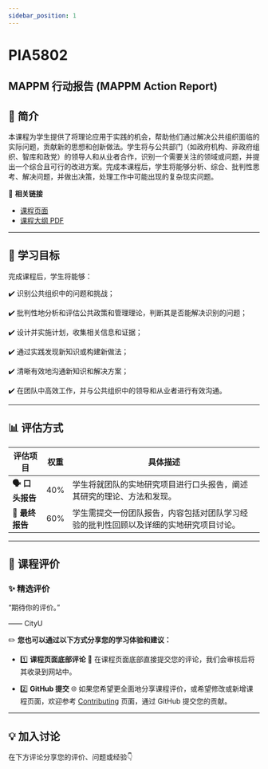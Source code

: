 ```yaml
---
sidebar_position: 1
---
```


# PIA5802
## MAPPM 行动报告 (MAPPM Action Report)

## **📘 简介**
本课程为学生提供了将理论应用于实践的机会，帮助他们通过解决公共组织面临的实际问题，贡献新的思想和创新做法。学生将与公共部门（如政府机构、非政府组织、智库和政党）的领导人和从业者合作，识别一个需要关注的领域或问题，并提出一个综合且可行的改进方案。完成本课程后，学生将能够分析、综合、批判性思考、解决问题，并做出决策，处理工作中可能出现的复杂现实问题。

🔗 **相关链接**
- [课程页面](https://www.cityu.edu.hk/catalogue/pg/202425/course/PIA5802.htm)
- [课程大纲 PDF](https://www.cityu.edu.hk/catalogue/pg/202425/course/PIA5802.pdf)

---

## **🎯 学习目标**

完成课程后，学生将能够：

✔️ 识别公共组织中的问题和挑战；

✔️ 批判性地分析和评估公共政策和管理理论，判断其是否能解决识别的问题；

✔️ 设计并实施计划，收集相关信息和证据；

✔️ 通过实践发现新知识或构建新做法；

✔️ 清晰有效地沟通新知识和解决方案；

✔️ 在团队中高效工作，并与公共组织中的领导和从业者进行有效沟通。

---

## **📊 评估方式**

| **评估项目**              | **权重** | **具体描述**                                                                                       |
|--------------------------|---------|---------------------------------------------------------------------------------------------------|
| **🗣️ 口头报告**          | 40%     | 学生将就团队的实地研究项目进行口头报告，阐述其研究的理论、方法和发现。                          |
| **📄 最终报告**           | 60%     | 学生需提交一份团队报告，内容包括对团队学习经验的批判性回顾以及详细的实地研究项目讨论。             |

---

## **💬 课程评价**

### ✨ **精选评价**
<div className={commentStyles.commentBox}>
    <p className={commentStyles.commentText}>
        “期待你的评价。”
    </p>
    <p className={commentStyles.commentAuthor}>—— CityU</p>
</div>

✏️ **您也可以通过以下方式分享您的学习体验和建议：**

- 1️⃣ **课程页面底部评论**
💬 在课程页面底部直接提交您的评论，我们会审核后将其收录到网站中。

- 2️⃣ **GitHub 提交**
🌐 如果您希望更全面地分享课程评价，或希望修改或新增课程页面，欢迎参考 [Contributing](/contributing) 页面，通过 GitHub 提交您的贡献。

---

## **💡 加入讨论**

在下方评论分享您的评价、问题或经验👇
<Utterances />